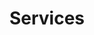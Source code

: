 ---
title: "Services"
description: "Our professional services"
hasPage: true
itemsHasPage: true
itemsAddToMenu:
  - menu: "main-menu"
    title: "Services"
addToMenu:
  - menu: "main-menu"
    title: "Services"
---